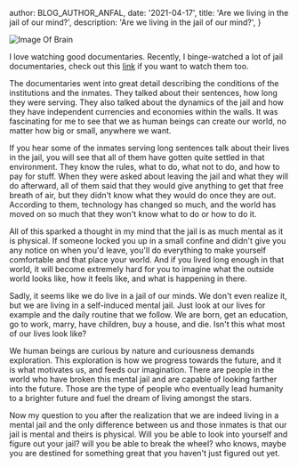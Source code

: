 
  author: BLOG_AUTHOR_ANFAL,
  date: '2021-04-17',
  title: 'Are we living in the jail of our mind?',
  description: 'Are we living in the jail of our mind?',
}


<Image
  loader={cloudflareLoader}
  src='blog/2021-04-17-are-we-in-the-jail-of-our-mind/brain.jpg'
  width={1000}
  height={1000}
  alt="Image Of Brain"
/>

I love watching good documentaries. Recently, I binge-watched a lot of jail documentaries, check out this <a target="_blank" href="https://www.youtube.com/watch?v=A8slYgeqGLw">link</a> if you want to watch them too.

The documentaries went into great detail describing the conditions of the institutions and the inmates. They talked about their sentences, how long they were serving. They also talked about the dynamics of the jail and how they have independent currencies and economies within the walls. It was fascinating for me to see that we as human beings can create our world, no matter how big or small, anywhere we want.

If you hear some of the inmates serving long sentences talk about their lives in the jail, you will see that all of them have gotten quite settled in that environment. They know the rules, what to do, what not to do, and how to pay for stuff. When they were asked about leaving the jail and what they will do afterward, all of them said that they would give anything to get that free breath of air, but they didn't know what they would do once they are out. According to them, technology has changed so much, and the world has moved on so much that they won't know what to do or how to do it.

All of this sparked a thought in my mind that the jail is as much mental as it is physical. If someone locked you up in a small confine and didn't give you any notice on when you'd leave, you'll do everything to make yourself comfortable and that place your world. And if you lived long enough in that world, it will become extremely hard for you to imagine what the outside world looks like, how it feels like, and what is happening in there.

Sadly, it seems like we do live in a jail of our minds. We don't even realize it, but we are living in a self-induced mental jail. Just look at our lives for example and the daily routine that we follow. We are born, get an education, go to work, marry, have children, buy a house, and die. Isn't this what most of our lives look like?

We human beings are curious by nature and curiousness demands exploration. This exploration is how we progress towards the future, and it is what motivates us, and feeds our imagination. There are people in the world who have broken this mental jail and are capable of looking farther into the future. Those are the type of people who eventually lead humanity to a brighter future and fuel the dream of living amongst the stars.

Now my question to you after the realization that we are indeed living in a mental jail and the only difference between us and those inmates is that our jail is mental and theirs is physical. Will you be able to look into yourself and figure out your jail? will you be able to break the wheel? who knows, maybe you are destined for something great that you haven't just figured out yet.
